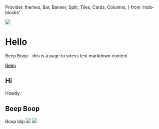   Provider,
  themes,
  Bar,
  Banner,
  Split,
  Tiles,
  Cards,
  Columns,
} from 'mdx-blocks'

  <Provider>
    <Columns
      py={6}
      bg='muted'
      {...props}
    />
  </Provider>

<div>

![](https://source.unsplash.com/random/1024x768)

# Hello

Beep Boop - this is a page to stress test markdown content

[Beep](/ 'button')

</div>


<div>

## Hi

Howdy
</div>


## Beep Boop

Boop blip
![](https://source.unsplash.com/random/1024x1024)
![](https://source.unsplash.com/random/1024x512)




<!--
-->
